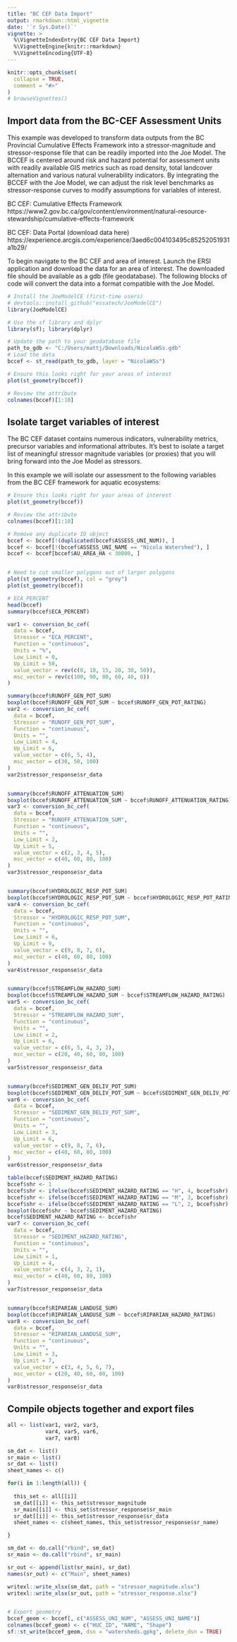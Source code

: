 ```yaml
---
title: "BC CEF Data Import"
output: rmarkdown::html_vignette
date: '`r Sys.Date()`'
vignette: >
  %\VignetteIndexEntry{BC CEF Data Import}
  %\VignetteEngine{knitr::rmarkdown}
  %\VignetteEncoding{UTF-8}
---
```


```r
knitr::opts_chunk$set(
  collapse = TRUE,
  comment = "#>"
)
# browseVignettes()
```

## Import data from the BC-CEF Assessment Units

This example was developed to transform data outputs from the BC Provincial Cumulative Effects Framework into a stressor-magnitude and stressor-response file that can be readily imported into the Joe Model. The BCCEF is centered around risk and hazard potential for assessment units with readily available GIS metrics such as road density, total landcover alternation and various natural vulnerability indicators. By integrating the BCCEF with the Joe Model, we can adjust the risk level benchmarks as stressor-response curves to modify assumptions for variables of interest.

BC CEF: Cumulative Effects Framework
https://www2.gov.bc.ca/gov/content/environment/natural-resource-stewardship/cumulative-effects-framework

BC CEF: Data Portal (download data here)
https://experience.arcgis.com/experience/3aed6c004103495c85252051931a1b29/

To begin navigate to the BC CEF and area of interest. Launch the ERSI application and download the data for an area of interest. The downloaded file should be available as a gdb (file geodatabase). The following blocks of code will convert the data into a format compatible with the Joe Model.

```r
# Install the JoeModelCE (first-time users)
# devtools::install_github("essatech/JoeModelCE")
library(JoeModelCE)

# Use the sf library and dplyr
library(sf); library(dplyr)

# Update the path to your geodatabase file
path_to_gdb <- "C:/Users/mattj/Downloads/NicolaWSs.gdb"
# Load the data
bccef <- st_read(path_to_gdb, layer = "NicolaWSs")

# Ensure this looks right for your areas of interest
plot(st_geometry(bccef))

# Review the attribute
colnames(bccef)[1:10]

```


## Isolate target variables of interest

The BC CEF dataset contains numerous indicators, vulnerability metrics, precursor variables and informational attributes. It’s best to isolate a target list of meaningful stressor magnitude variables (or proxies) that you will bring forward into the Joe Model as stressors.

In this example we will isolate our assessment to the following variables from the BC CEF framework for aquatic ecosystems:

```r

# Ensure this looks right for your areas of interest
plot(st_geometry(bccef))

# Review the attribute
colnames(bccef)[1:10]

# Remove any duplicate ID object
bccef <- bccef[!(duplicated(bccef$ASSESS_UNI_NUM)), ]
bccef <- bccef[!(bccef$ASSESS_UNI_NAME == "Nicola Watershed"), ]
bccef <- bccef[bccef$AU_AREA_HA < 30000, ]


# Need to cut smaller polygons out of larger polygons
plot(st_geometry(bccef), col = "grey")
plot(st_geometry(bccef))

# ECA_PERCENT
head(bccef)
summary(bccef$ECA_PERCENT)

var1 <- conversion_bc_cef(
  data = bccef,
  Stressor = "ECA_PERCENT",
  Function = "continuous",
  Units = "%",
  Low_Limit = 0,
  Up_Limit = 50,
  value_vector = rev(c(0, 10, 15, 20, 30, 50)),
  msc_vector = rev(c(100, 90, 80, 60, 40, 0))
)

summary(bccef$RUNOFF_GEN_POT_SUM)
boxplot(bccef$RUNOFF_GEN_POT_SUM ~ bccef$RUNOFF_GEN_POT_RATING)
var2 <- conversion_bc_cef(
  data = bccef,
  Stressor = "RUNOFF_GEN_POT_SUM",
  Function = "continuous",
  Units = "",
  Low_Limit = 4,
  Up_Limit = 6,
  value_vector = c(6, 5, 4),
  msc_vector = c(30, 50, 100)
)
var2$stressor_response$sr_data


summary(bccef$RUNOFF_ATTENUATION_SUM)
boxplot(bccef$RUNOFF_ATTENUATION_SUM ~ bccef$RUNOFF_ATTENUATION_RATING)
var3 <- conversion_bc_cef(
  data = bccef,
  Stressor = "RUNOFF_ATTENUATION_SUM",
  Function = "continuous",
  Units = "",
  Low_Limit = 2,
  Up_Limit = 5,
  value_vector = c(2, 3, 4, 5),
  msc_vector = c(40, 60, 80, 100)
)
var3$stressor_response$sr_data


summary(bccef$HYDROLOGIC_RESP_POT_SUM)
boxplot(bccef$HYDROLOGIC_RESP_POT_SUM ~ bccef$HYDROLOGIC_RESP_POT_RATING)
var4 <- conversion_bc_cef(
  data = bccef,
  Stressor = "HYDROLOGIC_RESP_POT_SUM",
  Function = "continuous",
  Units = "",
  Low_Limit = 6,
  Up_Limit = 9,
  value_vector = c(9, 8, 7, 6),
  msc_vector = c(40, 60, 80, 100)
)
var4$stressor_response$sr_data


summary(bccef$STREAMFLOW_HAZARD_SUM)
boxplot(bccef$STREAMFLOW_HAZARD_SUM ~ bccef$STREAMFLOW_HAZARD_RATING)
var5 <- conversion_bc_cef(
  data = bccef,
  Stressor = "STREAMFLOW_HAZARD_SUM",
  Function = "continuous",
  Units = "",
  Low_Limit = 2,
  Up_Limit = 6,
  value_vector = c(6, 5, 4, 3, 2),
  msc_vector = c(20, 40, 60, 80, 100)
)
var5$stressor_response$sr_data


summary(bccef$SEDIMENT_GEN_DELIV_POT_SUM)
boxplot(bccef$SEDIMENT_GEN_DELIV_POT_SUM ~ bccef$SEDIMENT_GEN_DELIV_POT_RATING)
var6 <- conversion_bc_cef(
  data = bccef,
  Stressor = "SEDIMENT_GEN_DELIV_POT_SUM",
  Function = "continuous",
  Units = "",
  Low_Limit = 3,
  Up_Limit = 6,
  value_vector = c(9, 8, 7, 6),
  msc_vector = c(40, 60, 80, 100)
)
var6$stressor_response$sr_data

table(bccef$SEDIMENT_HAZARD_RATING)
bccef$shr <- 1
bccef$shr <- ifelse(bccef$SEDIMENT_HAZARD_RATING == "H", 4, bccef$shr)
bccef$shr <- ifelse(bccef$SEDIMENT_HAZARD_RATING == "M", 3, bccef$shr)
bccef$shr <- ifelse(bccef$SEDIMENT_HAZARD_RATING == "L", 2, bccef$shr)
boxplot(bccef$shr ~ bccef$SEDIMENT_HAZARD_RATING)
bccef$SEDIMENT_HAZARD_RATING <- bccef$shr
var7 <- conversion_bc_cef(
  data = bccef,
  Stressor = "SEDIMENT_HAZARD_RATING",
  Function = "continuous",
  Units = "",
  Low_Limit = 1,
  Up_Limit = 4,
  value_vector = c(4, 3, 2, 1),
  msc_vector = c(40, 60, 80, 100)
)
var7$stressor_response$sr_data


summary(bccef$RIPARIAN_LANDUSE_SUM)
boxplot(bccef$RIPARIAN_LANDUSE_SUM ~ bccef$RIPARIAN_HAZARD_RATING)
var8 <- conversion_bc_cef(
  data = bccef,
  Stressor = "RIPARIAN_LANDUSE_SUM",
  Function = "continuous",
  Units = "",
  Low_Limit = 3,
  Up_Limit = 7,
  value_vector = c(3, 4, 5, 6, 7),
  msc_vector = c(20, 40, 60, 80, 100)
)
var8$stressor_response$sr_data

```

## Compile objects together and export files


```r

all <- list(var1, var2, var3, 
            var4, var5, var6,
            var7, var8)

sm_dat <- list()
sr_main <- list()
sr_dat <- list()
sheet_names <- c()

for(i in 1:length(all)) {
  
  this_set <- all[[i]]
  sm_dat[[i]] <- this_set$stressor_magnitude
  sr_main[[i]] <- this_set$stressor_response$sr_main
  sr_dat[[i]] <- this_set$stressor_response$sr_data
  sheet_names <- c(sheet_names, this_set$stressor_response$sr_name)

}

sm_dat <- do.call("rbind", sm_dat)
sr_main <- do.call("rbind", sr_main)

sr_out <- append(list(sr_main), sr_dat)
names(sr_out) <- c("Main", sheet_names)

writexl::write_xlsx(sm_dat, path = "stressor_magnitude.xlsx")
writexl::write_xlsx(sr_out, path = "stressor_response.xlsx")


# Export geometry
bccef_geom <- bccef[, c("ASSESS_UNI_NUM", "ASSESS_UNI_NAME")]
colnames(bccef_geom) <- c("HUC_ID", "NAME", "Shape")
sf::st_write(bccef_geom, dsn = "watersheds.gpkg", delete_dsn = TRUE)


```


